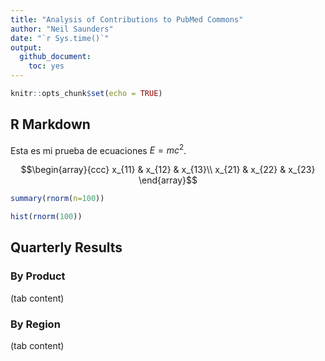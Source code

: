 ```yaml
---
title: "Analysis of Contributions to PubMed Commons"
author: "Neil Saunders"
date: "`r Sys.time()`"
output: 
  github_document: 
    toc: yes
---
```


```r
knitr::opts_chunk$set(echo = TRUE)
```

## R Markdown
Esta es mi prueba de ecuaciones $E = mc^2$.

$$\begin{array}{ccc}
x_{11} & x_{12} & x_{13}\\
x_{21} & x_{22} & x_{23}
\end{array}$$

```r
summary(rnorm(n=100))
```


```r
hist(rnorm(100))
```

## Quarterly Results {.tabset}

### By Product

(tab content)

### By Region

(tab content)
